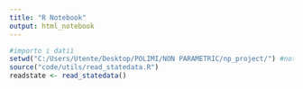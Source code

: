 ```yaml
---
title: "R Notebook"
output: html_notebook
---
```



```r
#importo i datiì
setwd("C:/Users/Utente/Desktop/POLIMI/NON PARAMETRIC/np_project/") #notebook fanno skifo
source("code/utils/read_statedata.R")
readstate <- read_statedata()
```
